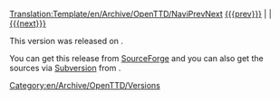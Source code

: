 <noinclude>[[Translation:Template/en/Archive/OpenTTD/NaviPrevNext]]</noinclude><includeonly>[[Category:en/Archive/OpenTTD/Versions]]</includeonly>
[[{{{prev}}}]] | '''{{PAGENAME}}''' | [[{{{next}}}]]

This version was released on {{{released}}}.

You can get this release from [http://sourceforge.net/project/showfiles.php?group_id=103924 SourceForge] and you can also get the sources via [[en/Development/FAQ development|Subversion]] from ''{{{svn|svn://svn.openttd.org/}}}''.